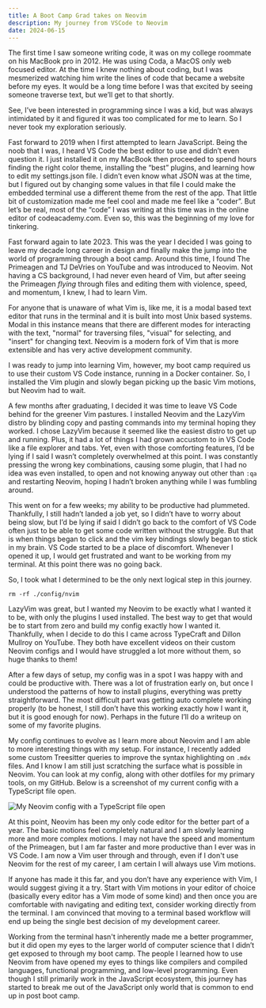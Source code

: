 ```yaml
---
title: A Boot Camp Grad takes on Neovim
description: My journey from VSCode to Neovim
date: 2024-06-15
---
```


The first time I saw someone writing code, it was on my college roommate on his MacBook pro in 2012. He was using Coda, a MacOS only web focused editor. At the time I knew nothing about coding, but I was mesmerized watching him write the lines of code that became a website before my eyes. It would be a long time before I was that excited by seeing someone traverse text, but we’ll get to that shortly. 

See, I’ve been interested in programming since I was a kid, but was always intimidated by it and figured it was too complicated for me to learn. So I never took my exploration seriously. 

Fast forward to 2019 when I first attempted to learn JavaScript. Being the noob that I was, I heard VS Code the best editor to use and didn’t even question it. I just installed it on my MacBook then proceeded to spend hours finding the right color theme, installing the “best” plugins, and learning how to edit my settings.json file. I didn’t even know what JSON was at the time, but I figured out by changing some values in that file I could make the embedded terminal use a different theme from the rest of the app. That little bit of customization made me feel cool and made me feel like a “coder”. But let’s be real, most of the “code” I was writing at this time was in the online editor of codeacademy.com. Even so, this was the beginning of my love for tinkering. 

Fast forward again to late 2023. This was the year I decided I was going to leave my decade long career in design and finally make the jump into the world of programming through a boot camp. Around this time, I found <InlineLink to="https://www.youtube.com/@ThePrimeTimeagen" blank={true}>The Primeagen</InlineLink> and <InlineLink to="https://www.youtube.com/@teej_dv" blank={true}>TJ DeVries</InlineLink> on YouTube and was introduced to Neovim. Not having a CS background, I had never even heard of Vim, but after seeing the Primeagen <InlineLink to="https://www.youtube.com/watch?v=y6VJBeZEDZU" blank={true}>*flying*</InlineLink> through files and editing them with violence, speed, and momentum, I knew, I had to learn Vim. 

For anyone that is unaware of what Vim is, like me, it is a modal based text editor that runs in the terminal and it is built into most Unix based systems. Modal in this instance means that there are different modes for interacting with the text, "normal" for traversing files, "visual" for selecting, and "insert" for changing text. Neovim is a modern fork of Vim that is more extensible and has very active development community. 

I was ready to jump into learning Vim, however, my boot camp required us to use their custom VS Code instance, running in a Docker container. So, I installed the Vim plugin and slowly began picking up the basic Vim motions, but Neovim had to wait.  

A few months after graduating, I decided it was time to leave VS Code behind for the greener Vim pastures. I installed <InlineLink to="https://neovim.io/" blank={true}>Neovim</InlineLink> and the <InlineLink to="https://www.lazyvim.orghttps://www.lazyvim.org/https://www.lazyvim.org//" blank={true}>LazyVim</InlineLink> distro by blinding copy and pasting commands into my terminal hoping they worked. I chose LazyVim because it seemed like the easiest distro to get up and running. Plus, it had a lot of things I had grown accustom to in VS Code like a file explorer and tabs. Yet, even with those comforting features, I’d be lying if I said I wasn’t completely overwhelmed at this point. I was constantly pressing the wrong key combinations, causing some plugin, that I had no idea was even installed, to open and not knowing anyway out other than `:qa` and restarting Neovim, hoping I hadn’t broken anything while I was fumbling around. 

This went on for a few weeks; my ability to be productive had plummeted. Thankfully, I still hadn’t landed a job yet, so I didn’t have to worry about being slow, but I’d be lying if said I didn’t go back to the comfort of VS Code often just to be able to get some code written without the struggle. But that is when things began to click and the vim key bindings slowly began to stick in my brain. VS Code started to be a place of discomfort. Whenever I opened it up, I would get frustrated and want to be working from my terminal. At this point there was no going back. 

So, I took what I determined to be the only next logical step in this journey.

```
rm -rf ./config/nvim
```

LazyVim was great, but I wanted my Neovim to be exactly what I wanted it to be, with only the plugins I used installed. The best way to get that would be to start from zero and build my config exactly how I wanted it. Thankfully, when I decide to do this I came across <InlineLink to="https://www.youtube.com/@typecraft_dev" blank={true}>TypeCraft</InlineLink> and <InlineLink to="https://www.youtube.com/@dmmulroy" blank={true}>Dillon Mullroy</InlineLink> on YouTube. They both have excellent videos on their custom Neovim configs and I would have struggled a lot more without them, so huge thanks to them!  

After a few days of setup, my config was in a spot I was happy with and could be productive with. There was a lot of frustration early on, but once I understood the patterns of how to install plugins, everything was pretty straightforward. The most difficult part was getting auto complete working properly (to be honest, I still don’t have this working exactly how I want it, but it is good enough for now). Perhaps in the future I’ll do a writeup on some of my favorite plugins. 

My config continues to evolve as I learn more about Neovim and I am able to more interesting things with my setup. For instance, I recently added some custom Treesitter queries to improve the syntax highlighting on `.mdx` files. And I know I am still just scratching the surface what is possible in Neovim. You can look at my config, along with other dotfiles for my primary tools, on my <InlineLink to="https://github.com/kyle-kettler/dotfiles" blank={true}>GitHub</InlineLink>. Below is a screenshot of my current config with a TypeScript file open.

<Image src={configScreenshot} alt="My Neovim config with a TypeScript file open" />

At this point, Neovim has been my only code editor for the better part of a year. The basic motions feel completely natural and I am slowly learning more and more complex motions. I may not have the speed and momentum of the Primeagen, but I am far faster and more productive than I ever was in VS Code. I am now a Vim user through and through, even if I don't use Neovim for the rest of my career, I am certain I will always use Vim motions.

If anyone has made it this far, and you don’t have any experience with Vim, I would suggest giving it a try. Start with Vim motions in your editor of choice (basically every editor has a Vim mode of some kind) and then once you are comfortable with navigating and editing text, consider working directly from the terminal. I am convinced that moving to a terminal based workflow will end up being the single best decision of my development career. 

Working from the terminal hasn't inherently made me a better programmer, but it did open my eyes to the larger world of computer science that I didn’t get exposed to through my boot camp. The people I learned how to use Neovim from have opened my eyes to things like compilers and compiled languages, functional programming, and low-level programming. Even though I still primarily work in the JavaScript ecosystem, this journey has started to break me out of the JavaScript only world that is common to end up in post boot camp.
